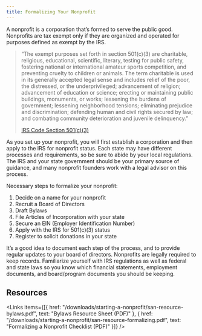 ```yaml
---
title: Formalizing Your Nonprofit
---
```

A nonprofit is a corporation that’s formed to serve the public good. Nonprofits are tax exempt only if they are organized and operated for purposes defined as exempt by the IRS.

> “The exempt purposes set forth in section 501(c)(3) are charitable, religious, educational, scientific, literary, testing for public safety, fostering national or international amateur sports competition, and preventing cruelty to children or animals. The term charitable is used in its generally accepted legal sense and includes relief of the poor, the distressed, or the underprivileged; advancement of religion; advancement of education or science; erecting or maintaining public buildings, monuments, or works; lessening the burdens of government; lessening neighborhood tensions; eliminating prejudice and discrimination; defending human and civil rights secured by law; and combating community deterioration and juvenile delinquency.”
> 
> [IRS Code Section 501(c)(3)](https://www.irs.gov/charities-non-profits/charitable-organizations/exempt-purposes-internal-revenue-code-section-501c3)

As you set up your nonprofit, you will first establish a corporation and then apply to the IRS for nonprofit status. Each state may have different processes and requirements, so be sure to abide by your local regulations. The IRS and your state government should be your primary source of guidance, and many nonprofit founders work with a legal advisor on this process.

Necessary steps to formalize your nonprofit:

1. Decide on a name for your nonprofit
1. Recruit a Board of Directors
1. Draft Bylaws
1. File Articles of Incorporation with your state
1. Secure an EIN (Employer Identification Number)
1. Apply with the IRS for 501(c)(3) status
1. Register to solicit donations in your state

It’s a good idea to document each step of the process, and to provide regular updates to your board of directors. Nonprofits are legally required to keep records. Familiarize yourself with IRS regulations as well as federal and state laws so you know which financial statements, employment documents, and board/program documents you should be keeping.

## Resources

<Links
  items={[{
    href: "/downloads/starting-a-nonprofit/san-resource-bylaws.pdf",
    text: "Bylaws Resource Sheet (PDF)"
  },
  {
    href: "/downloads/starting-a-nonprofit/san-resource-formalizing.pdf",
    text: "Formalizing a Nonprofit Checklist (PDF)"
  }]}
/>
